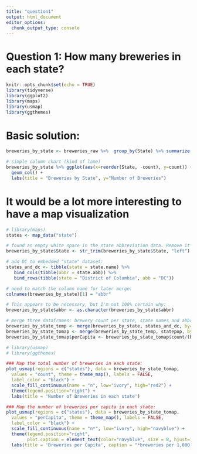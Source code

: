 ```yaml
---
title: "question1"
output: html_document
editor_options: 
  chunk_output_type: console
---
```


# Question 1: How many breweries in each state?
```r
knitr::opts_chunk$set(echo = TRUE)
library(tidyverse)
library(ggplot2)
library(maps)
library(usmap)
library(ggthemes)
```

# Basic solution:
```r
breweries_by_state <- breweries_raw %>%  group_by(State) %>% summarize(count = n())

# simple column chart (kind of lame)
breweries_by_state %>% ggplot(aes(x=reorder(State, -count), y=count)) +
  geom_col() +
  labs(title = "Breweries by State", y="Number of Breweries")
```

# It would be a lot more interesting to have a map visualization
```r
# library(maps)
states <- map_data("state")

# found an empty white space in the state abbreviation data. Remove it first:
breweries_by_state$State <- str_trim(breweries_by_state$State, "left")

# add DC to embedded "state" dataset:
states_and_dc <- tibble(state = state.name) %>%
   bind_cols(tibble(abbr = state.abb)) %>% 
   bind_rows(tibble(state = "District of Columbia", abb = "DC"))

# need to match the column name for later merge:
colnames(breweries_by_state)[1] = "abbr"

# This appears to be necessary, but I'm not 100% certain why:
breweries_by_state$abbr <- as.character(breweries_by_state$abbr)

# merge three dataframes: brewery count per state, state names and abbreviations, and state population data
breweries_by_state_temp <- merge(breweries_by_state, states_and_dc, by="abbr")
breweries_by_state_tomap <- merge(breweries_by_state_temp, statepop, by="abbr")
breweries_by_state_tomap$perCapita <- breweries_by_state_tomap$count/(breweries_by_state_tomap$pop_2015/1000000)

# library(usmap)
# library(ggthemes)

### Map the total number of breweries in each state:
plot_usmap(regions = c("states"), data = breweries_by_state_tomap,
  values = "count", theme = theme_map(), labels = FALSE,
  label_color = "black") +
  scale_fill_continuous(name = "n", low="ivory", high="red2") +
  theme(legend.position="right") +
  labs(title = 'Number of Breweries in each state')

### Map the number of breweries per capita in each state:
plot_usmap(regions = c("states"), data = breweries_by_state_tomap,
  values = "perCapita", theme = theme_map(), labels = FALSE,
  label_color = "black") +
  scale_fill_continuous(name = "n*", low="ivory", high="navyblue") +
  theme(legend.position="right", 
        plot.caption = element_text(color="navyblue", size = 8, hjust=1)) +
  labs(title = 'Breweries per Capita', caption = "*breweries per 1,000,000 people")
```

